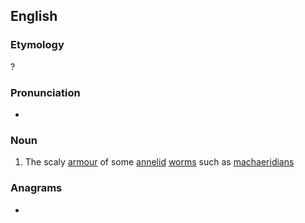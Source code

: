==English==

===Etymology===
{{confix|en|scleri|tome}}?

===Pronunciation===
* {{IPA|/ˈsklɛɹɪtoʊm/|lang=en}}

===Noun===
{{en-noun}}

# {{lb|en|biology}} The scaly [[armour]] of some [[annelid]] [[worm]]s such as [[machaeridian]]s

===Anagrams===
* {{anagrams|en|a=ceeilmorst|rescimetol}}